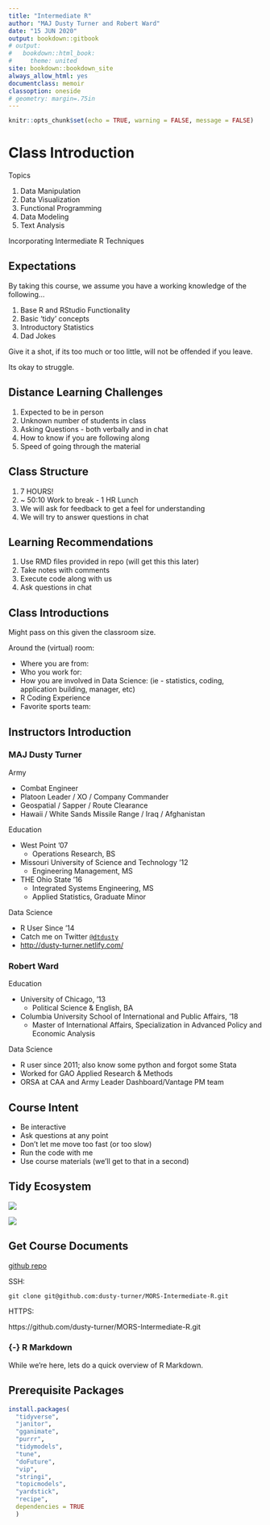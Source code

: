 ```yaml
---
title: "Intermediate R"
author: "MAJ Dusty Turner and Robert Ward"
date: "15 JUN 2020"
output: bookdown::gitbook
# output:
#   bookdown::html_book:
#     theme: united
site: bookdown::bookdown_site
always_allow_html: yes
documentclass: memoir
classoption: oneside
# geometry: margin=.75in
---
```


```r
knitr::opts_chunk$set(echo = TRUE, warning = FALSE, message = FALSE)
```

# Class Introduction

Topics

1. Data Manipulation
2. Data Visualization
3. Functional Programming
4. Data Modeling
5. Text Analysis

Incorporating Intermediate R Techniques

## Expectations

By taking this course, we assume you have a working knowledge of the following...

1. Base R and RStudio Functionality
2. Basic 'tidy' concepts
3. Introductory Statistics
4. Dad Jokes

Give it a shot, if its too much or too little, will not be offended if you leave.

Its okay to struggle.

## Distance Learning Challenges

1. Expected to be in person
2. Unknown number of students in class
3. Asking Questions - both verbally and in chat
4. How to know if you are following along
5. Speed of going through the material

## Class Structure

1. 7 HOURS!
2. ~ 50:10 Work to break - 1 HR Lunch
3. We will ask for feedback to get a feel for understanding 
4. We will try to answer questions in chat

## Learning Recommendations

1. Use RMD files provided in repo (will get this this later)
2. Take notes with comments
3. Execute code along with us
4. Ask questions in chat

## Class Introductions 

Might pass on this given the classroom size.

Around the (virtual) room:

- Where you are from:
- Who you work for:
- How you are involved in Data Science:
    (ie - statistics, coding, application building, manager, etc)
<!-- - Why you sat in that seat: -->
- R Coding Experience
- Favorite sports team:

## Instructors Introduction

### MAJ Dusty Turner

Army 

- Combat Engineer
- Platoon Leader / XO / Company Commander
- Geospatial / Sapper / Route Clearance
- Hawaii / White Sands Missile Range / Iraq / Afghanistan

Education

- West Point '07
  - Operations Research, BS
- Missouri University of Science and Technology '12
  - Engineering Management, MS
- THE Ohio State '16
  - Integrated Systems Engineering, MS
  - Applied Statistics, Graduate Minor

Data Science

- R User Since '14
- Catch me on Twitter [`@dtdusty`](http://www.twitter.com/dtdusty)
- <http://dusty-turner.netlify.com/>

### Robert Ward

Education

- University of Chicago, '13
  - Political Science & English, BA
- Columbia University School of International and Public Affairs, '18
  - Master of International Affairs, Specialization in Advanced Policy and Economic Analysis
  
Data Science

- R user since 2011; also know some python and forgot some Stata
- Worked for GAO Applied Research & Methods
- ORSA at CAA and Army Leader Dashboard/Vantage PM team


## Course Intent

- Be interactive
- Ask questions at any point
- Don't let me move too fast (or too slow)
- Run the code with me
- Use course materials (we'll get to that in a second)

## Tidy Ecosystem

![](images/tidyverse.png)


![](images/tidymodels.png)

## Get Course Documents

[github repo](https://github.com/dusty-turner/MORS-Intermediate-R)

SSH:

```git clone git@github.com:dusty-turner/MORS-Intermediate-R.git```

HTTPS:

https://github.com/dusty-turner/MORS-Intermediate-R.git

### {-} R Markdown

While we're here, lets do a quick overview of R Markdown.

## Prerequisite Packages

```r
install.packages(
  "tidyverse",
  "janitor",
  "gganimate",
  "purrr",
  "tidymodels",
  "tune",
  "doFuture",
  "vip",
  "stringi",
  "topicmodels",
  "yardstick",
  "recipe",
  dependencies = TRUE
  )
```

